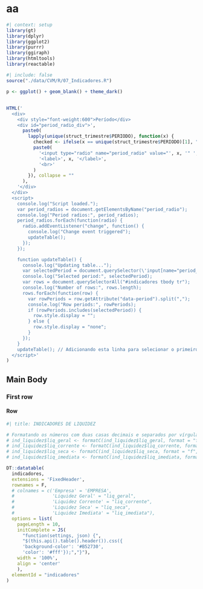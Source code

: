 # aa
```r
#| context: setup
library(gt)
library(dplyr)
library(ggplot2)
library(purrr)
library(ggiraph)
library(htmltools)
library(reactable)
```

```r
#| include: false
source("./data/CVM/R/07_Indicadores.R")

p <- ggplot() + geom_blank() + theme_dark()
```

## {.sidebar}

```r
HTML('
  <div>
    <div style="font-weight:600">Período</div>
    <div id="period_radio_div">',
      paste0(
        lapply(unique(struct_trimestre$PERIODO), function(x) {
          checked <- ifelse(x == unique(struct_trimestre$PERIODO)[1], "checked", "")
          paste0(
            '<input type="radio" name="period_radio" value="', x, '" ', checked, '>',
            '<label>', x, '</label>',
            '<br>'
          )
        }), collapse = ""
      ),
    '</div>
  </div>
  <script>
    console.log("Script loaded.");
    var period_radios = document.getElementsByName("period_radio");
    console.log("Period radios:", period_radios);
    period_radios.forEach(function(radio) {
      radio.addEventListener("change", function() {
        console.log("Change event triggered");
        updateTable();
      });
    });

    function updateTable() {
      console.log("Updating table...");
      var selectedPeriod = document.querySelector(\'input[name="period_radio"]:checked\').value;
      console.log("Selected period:", selectedPeriod);
      var rows = document.querySelectorAll("#indicadores tbody tr");
      console.log("Number of rows:", rows.length);
      rows.forEach(function(row) {
        var rowPeriods = row.getAttribute("data-period").split(",");
        console.log("Row periods:", rowPeriods);
        if (rowPeriods.includes(selectedPeriod)) {
          row.style.display = "";
        } else {
          row.style.display = "none";
        }
      });
    }
    updateTable(); // Adicionando esta linha para selecionar o primeiro período inicialmente
  </script>'
)


```

## Main Body

### First row {height="70%"}

#### Row {.tabset}



```r
#| title: INDICADORES DE LIQUIDEZ

# Formatando os números com duas casas decimais e separados por vírgula
# ind_liquidez$liq_geral <- formatC(ind_liquidez$liq_geral, format = "f", digits = 2, decimal.mark = ",", big.mark = ".", width = NULL)
# ind_liquidez$liq_corrente <- formatC(ind_liquidez$liq_corrente, format = "f", digits = 2, decimal.mark = ",", big.mark = ".", width = NULL)
# ind_liquidez$liq_seca <- formatC(ind_liquidez$liq_seca, format = "f", digits = 2, decimal.mark = ",", big.mark = ".", width = NULL)
# ind_liquidez$liq_imediata <- formatC(ind_liquidez$liq_imediata, format = "f", digits = 2, decimal.mark = ",", big.mark = ".", width = NULL)

DT::datatable(
  indicadores, 
  extensions = 'FixedHeader',
  rownames = F,
  # colnames = c('Empresa' = 'EMPRESA',
  #              'Liquidez Geral' = "liq_geral", 
  #              'Liquidez Corrente' = "liq_corrente",
  #              'Liquidez Seca' = "liq_seca",
  #              'Liquidez Imediata' = "liq_imediata"),
  options = list(
    pageLength = 10,
    initComplete = JS(
      "function(settings, json) {",
      "$(this.api().table().header()).css({
      'background-color': '#B52730', 
      'color': '#fff'});","}"),
    width = '100%',
    align = 'center'
    ),
  elementId = "indicadores"
)


```

